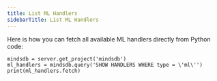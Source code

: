 ```yaml
---
title: List ML Handlers
sidebarTitle: List ML Handlers
---
```


Here is how you can fetch all available ML handlers directly from Python code:

```
mindsdb = server.get_project('mindsdb')
ml_handlers = mindsdb.query('SHOW HANDLERS WHERE type = \'ml\'')
print(ml_handlers.fetch)
```
